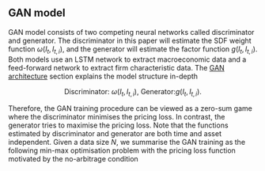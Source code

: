
## GAN model {#gan_model}

GAN model consists of two competing neural networks called
discriminator and generator. The discriminator in this paper
will estimate the SDF weight function $\omega(I_t, I_{t,
i})$, and the generator will estimate the factor function
$g(I_t, I_{t, i})$. Both models use an
LSTM network to extract macroeconomic data and a
feed-forward network to extract firm characteristic data.
The [GAN architecture](#gan_structure) section
explains the model structure in-depth

$$
\text{Discriminator: } \omega(I_t, I_{t, i})
\text{, Generator:} g(I_t, I_{t, i}).
$$

Therefore, the GAN training procedure can be viewed as a
zero-sum game where the discriminator minimises the
pricing loss. In contrast, the generator tries to maximise the
pricing loss. Note that the functions estimated by
discriminator and generator are both time and asset
independent. Given a data size $N$, we summarise the GAN training as the following
min-max optimisation problem with the pricing loss function
motivated by the no-arbitrage condition

\begin{align*}
    \min_{\omega} \max_{g} L(\omega, g|I_t, I_{t, i}) &=
    \frac{1}{N} \sum_{i=1}^N \left\{
    E \left[ \left( 1 - \sum_{j=1}^N \omega(I_t, I_{t, j})
    R^e_{t+1, j} \right) R^e_{t+1, j}g(I_t, I_{t, i})
    \right] \right\}^2.
\end{align*}
